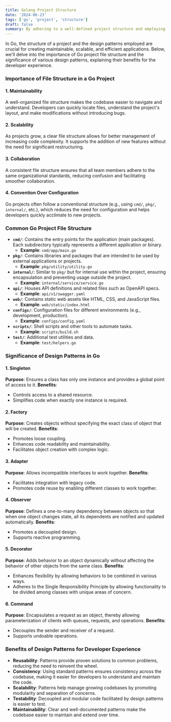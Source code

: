```yaml
---
title: Golang Project Structure
date: '2024-06-23'
tags: ['go', 'project', 'structure']
draft: false
summary: By adhering to a well-defined project structure and employing design patterns, developers can enhance the robustness, clarity, and efficiency of their Go projects, leading to a better overall developer experience.
---
```


In Go, the structure of a project and the design patterns employed are crucial for creating maintainable, scalable, and efficient applications. Below, we'll delve into the importance of Go project file structure and the significance of various design patterns, explaining their benefits for the developer experience.

### Importance of File Structure in a Go Project

#### 1. Maintainability

A well-organized file structure makes the codebase easier to navigate and understand. Developers can quickly locate files, understand the project's layout, and make modifications without introducing bugs.

#### 2. Scalability

As projects grow, a clear file structure allows for better management of increasing code complexity. It supports the addition of new features without the need for significant restructuring.

#### 3. Collaboration

A consistent file structure ensures that all team members adhere to the same organizational standards, reducing confusion and facilitating smoother collaboration.

#### 4. Convention Over Configuration

Go projects often follow a conventional structure (e.g., using `cmd/`, `pkg/`, `internal/`, etc.), which reduces the need for configuration and helps developers quickly acclimate to new projects.

### Common Go Project File Structure

- **`cmd/`**: Contains the entry points for the application (main packages). Each subdirectory typically represents a different application or binary.
  - **Example**: `cmd/app/main.go`
- **`pkg/`**: Contains libraries and packages that are intended to be used by external applications or projects.
  - **Example**: `pkg/utility/utility.go`
- **`internal/`**: Similar to `pkg/` but for internal use within the project, ensuring encapsulation and preventing usage outside the project.
  - **Example**: `internal/service/service.go`
- **`api/`**: Houses API definitions and related files such as OpenAPI specs.
  - **Example**: `api/v1/swagger.yaml`
- **`web/`**: Contains static web assets like HTML, CSS, and JavaScript files.
  - **Example**: `web/static/index.html`
- **`configs/`**: Configuration files for different environments (e.g., development, production).
  - **Example**: `configs/config.yaml`
- **`scripts/`**: Shell scripts and other tools to automate tasks.
  - **Example**: `scripts/build.sh`
- **`test/`**: Additional test utilities and data.
  - **Example**: `test/helpers.go`

### Significance of Design Patterns in Go

#### 1. Singleton

**Purpose**: Ensures a class has only one instance and provides a global point of access to it.
**Benefits**:

- Controls access to a shared resource.
- Simplifies code when exactly one instance is required.

#### 2. Factory

**Purpose**: Creates objects without specifying the exact class of object that will be created.
**Benefits**:

- Promotes loose coupling.
- Enhances code readability and maintainability.
- Facilitates object creation with complex logic.

#### 3. Adapter

**Purpose**: Allows incompatible interfaces to work together.
**Benefits**:

- Facilitates integration with legacy code.
- Promotes code reuse by enabling different classes to work together.

#### 4. Observer

**Purpose**: Defines a one-to-many dependency between objects so that when one object changes state, all its dependents are notified and updated automatically.
**Benefits**:

- Promotes a decoupled design.
- Supports reactive programming.

#### 5. Decorator

**Purpose**: Adds behavior to an object dynamically without affecting the behavior of other objects from the same class.
**Benefits**:

- Enhances flexibility by allowing behaviors to be combined in various ways.
- Adheres to the Single Responsibility Principle by allowing functionality to be divided among classes with unique areas of concern.

#### 6. Command

**Purpose**: Encapsulates a request as an object, thereby allowing parameterization of clients with queues, requests, and operations.
**Benefits**:

- Decouples the sender and receiver of a request.
- Supports undoable operations.

### Benefits of Design Patterns for Developer Experience

- **Reusability**: Patterns provide proven solutions to common problems, reducing the need to reinvent the wheel.
- **Consistency**: Using standard patterns ensures consistency across the codebase, making it easier for developers to understand and maintain the code.
- **Scalability**: Patterns help manage growing codebases by promoting modularity and separation of concerns.
- **Testability**: Decoupled and modular code facilitated by design patterns is easier to test.
- **Maintainability**: Clear and well-documented patterns make the codebase easier to maintain and extend over time.
